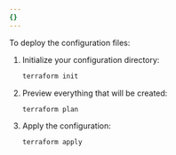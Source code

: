 ```yaml
---
{}
---
```


To deploy the configuration files:

1. Initialize your configuration directory:

   ```sh
   terraform init
   ```

2. Preview everything that will be created:

   ```sh
   terraform plan
   ```

3. Apply the configuration:

   ```sh
   terraform apply
   ```
